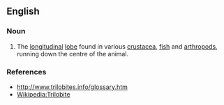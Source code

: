==English==

===Noun===
{{en-noun|sg=[[axial]] [[lobe]]}}

# {{anatomy}} The [[longitudinal]] [[lobe]] found in various [[crustacea]], [[fish]] and [[arthropod]]s, running down the centre of the animal. 

===References===
*http://www.trilobites.info/glossary.htm
*[[Wikipedia:Trilobite]]